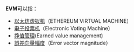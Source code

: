 '''EVM'''可以指：
*[[以太坊虚拟机|以太坊虚拟机]]（ETHEREUM VIRTUAL MACHINE）
*[[电子投票机|电子投票机]]（Electronic Voting Machine）
*[[挣值管理|挣值管理]](Earned value management)
*[[誤差向量幅度|誤差向量幅度]]（Error vector magnitude）

{{disambig|Cat=三字拉丁字母縮寫消歧義}}